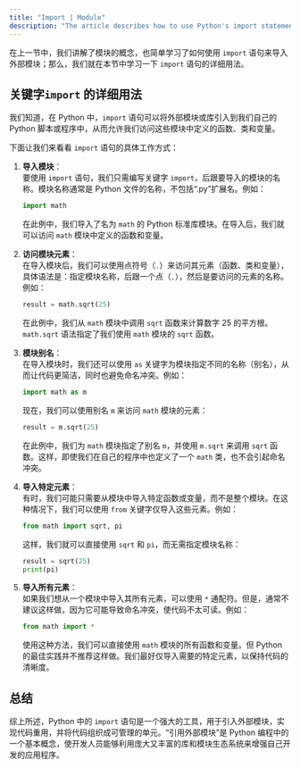```yaml
---
title: "Import | Module"
description: "The article describes how to use Python's import statement to include external modules in scripts, allowing access to their functions, classes, and variables. It details several methods of importing, such as importing whole modules, using aliases, and selectively or completely importing module contents. The text advises against importing all elements at once to avoid naming conflicts and keep the code clear."
---
```


在上一节中，我们讲解了模块的概念，也简单学习了如何使用 `import` 语句来导入外部模块；那么，我们就在本节中学习一下 `import` 语句的详细用法。

## 关键字`import` 的详细用法

我们知道，在 Python 中，`import` 语句可以将外部模块或库引入到我们自己的 Python 脚本或程序中，从而允许我们访问这些模块中定义的函数、类和变量。

下面让我们来看看 `import` 语句的具体工作方式：

1. **导入模块**：  
   要使用 `import` 语句，我们只需编写关键字 `import`，后跟要导入的模块的名称。模块名称通常是 Python 文件的名称，不包括“.py”扩展名。例如：

    ```python
    import math
    ```

    在此例中，我们导入了名为 `math` 的 Python 标准库模块。在导入后，我们就可以访问 `math` 模块中定义的函数和变量。

2. **访问模块元素**：  
   在导入模块后，我们可以使用点符号（`.`）来访问其元素（函数、类和变量），具体语法是：指定模块名称，后跟一个点（`.`），然后是要访问的元素的名称。例如：

    ```python
    result = math.sqrt(25)
    ```

    在此例中，我们从 `math` 模块中调用 `sqrt` 函数来计算数字 25 的平方根。`math.sqrt` 语法指定了我们使用 `math` 模块的 `sqrt` 函数。

3. **模块别名**：  
   在导入模块时，我们还可以使用 `as` 关键字为模块指定不同的名称（别名），从而让代码更简洁，同时也避免命名冲突。例如：

    ```python
    import math as m
    ```

    现在，我们可以使用别名 `m` 来访问 `math` 模块的元素：

    ```python
    result = m.sqrt(25)
    ```

    在此例中，我们为 `math` 模块指定了别名 `m`，并使用 `m.sqrt` 来调用 `sqrt` 函数。这样，即使我们在自己的程序中也定义了一个 `math` 类，也不会引起命名冲突。

4. **导入特定元素**：  
   有时，我们可能只需要从模块中导入特定函数或变量，而不是整个模块。在这种情况下，我们可以使用 `from` 关键字仅导入这些元素。例如：

    ```python
    from math import sqrt, pi
    ```

    这样，我们就可以直接使用 `sqrt` 和 `pi`，而无需指定模块名称：

    ```python
    result = sqrt(25)
    print(pi)
    ```

5. **导入所有元素**：  
   如果我们想从一个模块中导入其所有元素，可以使用 `*` 通配符。但是，通常不建议这样做，因为它可能导致命名冲突，使代码不太可读。例如：

    ```python
    from math import *
    ```

    使用这种方法，我们可以直接使用 `math` 模块的所有函数和变量。但 Python 的最佳实践并不推荐这样做。我们最好仅导入需要的特定元素，以保持代码的清晰度。

## 总结

综上所述，Python 中的 `import` 语句是一个强大的工具，用于引入外部模块，实现代码重用，并将代码组织成可管理的单元。“引用外部模块”是 Python 编程中的一个基本概念，使开发人员能够利用庞大又丰富的库和模块生态系统来增强自己开发的应用程序。
